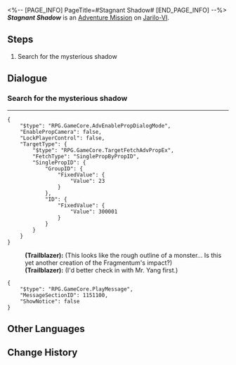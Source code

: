 <%-- [PAGE_INFO]
PageTitle=#Stagnant Shadow#
[END_PAGE_INFO] --%>
{{Stub|Dialogue.}}
{{Mission Infobox
|id            = 4010127
|title         = 
|image         = <!--Mission Stagnant Shadow.png-->
|type          = Adventure
|event_name    = 
|chapter       = 
|requirements  = [[Trailblaze Mission]] ''[[Trial of Equilibrium: Part Two]]'' completed
|summary       = <!--official mission summary from Fate's Atlas-->
|characters    = Trailblazer
|startLocation = [[Jarilo-VI]] - [[Corridor of Fading Echoes]]
|world         = Jarilo-VI
|area          = Corridor of Fading Echoes
|prev          = 
|next          = ???
|rewards       = 
}}
'''''Stagnant Shadow''''' is an [[Adventure Mission]] on [[Jarilo-VI]].

==Steps==
# Search for the mysterious shadow

<!--
==Gameplay Notes==

--><!--
==Trial Character==

-->
==Dialogue==
{{Stub Dialogue}}

===Search for the mysterious shadow{{subst:void|<!--401012701-->}}===
{{Mission Description|type=adventure|location=Corridor of Fading Echoes|A faint and mysterious shadow has appeared amidst the blizzard. You need to get closer for a better look.}}
{{Dialogue Start}}
----
<pre>{
	"$type": "RPG.GameCore.AdvEnablePropDialogMode",
	"EnablePropCamera": false,
	"LockPlayerControl": false,
	"TargetType": {
		"$type": "RPG.GameCore.TargetFetchAdvPropEx",
		"FetchType": "SinglePropByPropID",
		"SinglePropID": {
			"GroupID": {
				"FixedValue": {
					"Value": 23
				}
			},
			"ID": {
				"FixedValue": {
					"Value": 300001
				}
			}
		}
	}
}</pre>
:'''(Trailblazer):''' (This looks like the rough outline of a monster... Is this yet another creation of the Fragmentum's impact?)
:'''(Trailblazer):''' (I'd better check in with Mr. Yang first.)
<pre>{
	"$type": "RPG.GameCore.PlayMessage",
	"MessageSectionID": 1151100,
	"ShowNotice": false
}</pre>
{{Dialogue End}}

==Other Languages==
{{Other Languages
|en   = Stagnant Shadow
|zhs  = 「凝滞虚影」
|zht  = 「凝滯虛影」
|ja   = 「凝結虚影」
|ko   = 「정체된 허영」
|es   = Sombra paralizada
|fr   = Ombre stagnante
|ru   = Застойная тень
|th   = Stagnant Shadow
|vi   = "Hư Ảnh Ngưng Đọng"
|de   = Ruhender Schatten
|id   = "Stagnant Shadow"
|pt   = Sombra Estagnada
}}

==Change History==
{{Change History|1.0}}
